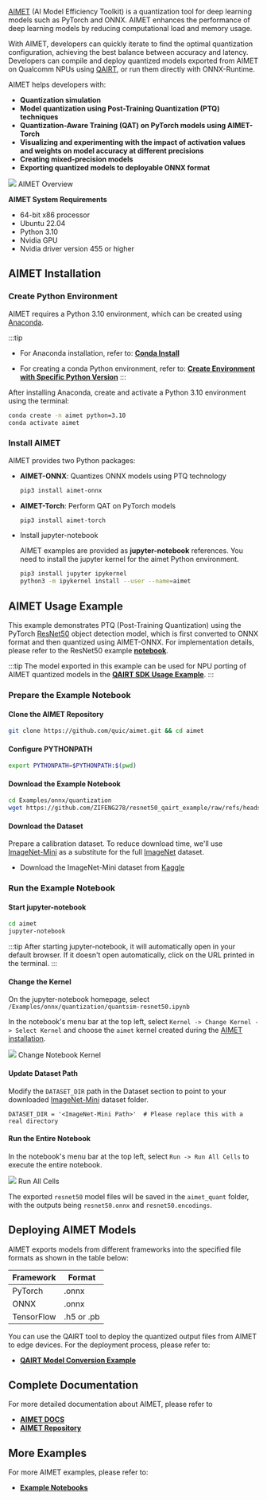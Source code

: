 [AIMET](https://github.com/quic/aimet) (AI Model Efficiency Toolkit) is a quantization tool for deep learning models such as PyTorch and ONNX. AIMET enhances the performance of deep learning models by reducing computational load and memory usage.

With AIMET, developers can quickly iterate to find the optimal quantization configuration, achieving the best balance between accuracy and latency. Developers can compile and deploy quantized models exported from AIMET on Qualcomm NPUs using [QAIRT](./qairt-usage), or run them directly with ONNX-Runtime.

AIMET helps developers with:

- **Quantization simulation**
- **Model quantization using Post-Training Quantization (PTQ) techniques**
- **Quantization-Aware Training (QAT) on PyTorch models using AIMET-Torch**
- **Visualizing and experimenting with the impact of activation values and weights on model accuracy at different precisions**
- **Creating mixed-precision models**
- **Exporting quantized models to deployable ONNX format**

<div style={{ textAlign: "center" }}>
  <img src="/img/dragon/q6a/aimet_overview.webp" style={{ width: "100%" }} />
  AIMET Overview
</div>

**AIMET System Requirements**

- 64-bit x86 processor
- Ubuntu 22.04
- Python 3.10
- Nvidia GPU
- Nvidia driver version 455 or higher

## AIMET Installation

### Create Python Environment

AIMET requires a Python 3.10 environment, which can be created using [Anaconda](https://www.anaconda.com/download/success).

:::tip

- For Anaconda installation, refer to: [**Conda Install**](../virtual-env/conda_install)

- For creating a conda Python environment, refer to: [**Create Environment with Specific Python Version**](../virtual-env/conda_use#create-environment-with-specific-python-version)
  :::

After installing Anaconda, create and activate a Python 3.10 environment using the terminal:

<NewCodeBlock tip="X86 Linux PC" type="PC">

```bash
conda create -n aimet python=3.10
conda activate aimet
```

</NewCodeBlock>

### Install AIMET

AIMET provides two Python packages:

- **AIMET-ONNX**: Quantizes ONNX models using PTQ technology

    <NewCodeBlock tip="X86 Linux PC" type="PC">

  ```bash
  pip3 install aimet-onnx
  ```

    </NewCodeBlock>

- **AIMET-Torch**: Perform QAT on PyTorch models

    <NewCodeBlock tip="X86 Linux PC" type="PC">

  ```bash
  pip3 install aimet-torch
  ```

    </NewCodeBlock>

- Install jupyter-notebook

  AIMET examples are provided as **jupyter-notebook** references. You need to install the jupyter kernel for the aimet Python environment.

    <NewCodeBlock tip="X86 Linux PC" type="PC">

  ```bash
  pip3 install jupyter ipykernel
  python3 -m ipykernel install --user --name=aimet
  ```

    </NewCodeBlock>

## AIMET Usage Example

This example demonstrates PTQ (Post-Training Quantization) using the PyTorch [ResNet50](https://docs.pytorch.org/vision/main/models/generated/torchvision.models.resnet50.html) object detection model, which is first converted to ONNX format and then quantized using AIMET-ONNX.
For implementation details, please refer to the ResNet50 example [**notebook**](https://github.com/ZIFENG278/resnet50_qairt_example/blob/main/notebook/quantsim-resnet50.ipynb).

:::tip
The model exported in this example can be used for NPU porting of AIMET quantized models in the [**QAIRT SDK Usage Example**](./qairt-usage#quantizing-models-with-aimet).
:::

### Prepare the Example Notebook

#### Clone the AIMET Repository

<NewCodeBlock tip="X86 Linux PC" type="PC">

```bash
git clone https://github.com/quic/aimet.git && cd aimet
```

</NewCodeBlock>

#### Configure PYTHONPATH

<NewCodeBlock tip="X86 Linux PC" type="PC">

```bash
export PYTHONPATH=$PYTHONPATH:$(pwd)
```

</NewCodeBlock>

#### Download the Example Notebook

<NewCodeBlock tip="X86 Linux PC" type="PC">

```bash
cd Examples/onnx/quantization
wget https://github.com/ZIFENG278/resnet50_qairt_example/raw/refs/heads/main/notebook/quantsim-resnet50.ipynb
```

</NewCodeBlock>

#### Download the Dataset

Prepare a calibration dataset. To reduce download time, we'll use [ImageNet-Mini](https://www.kaggle.com/datasets/ifigotin/imagenetmini-1000) as a substitute for the full [ImageNet](https://image-net.org/download.php) dataset.

- Download the ImageNet-Mini dataset from [Kaggle](https://www.kaggle.com/datasets/ifigotin/imagenetmini-1000)

### Run the Example Notebook

#### Start jupyter-notebook

<NewCodeBlock tip="X86 Linux PC" type="PC">

```bash
cd aimet
jupyter-notebook
```

</NewCodeBlock>

:::tip
After starting jupyter-notebook, it will automatically open in your default browser. If it doesn't open automatically, click on the URL printed in the terminal.
:::

#### Change the Kernel

On the jupyter-notebook homepage, select `/Examples/onnx/quantization/quantsim-resnet50.ipynb`

In the notebook's menu bar at the top left, select `Kernel -> Change Kernel -> Select Kernel` and choose the `aimet` kernel created during the [AIMET installation](#aimet-installation).

<div style={{ textAlign: "center" }}>
  <img
    src="/en/img/dragon/q6a/notebook_kernel.webp"
    style={{ width: "100%" }}
  />
  Change Notebook Kernel
</div>

#### Update Dataset Path

Modify the `DATASET_DIR` path in the Dataset section to point to your downloaded [ImageNet-Mini](https://www.kaggle.com/datasets/ifigotin/imagenetmini-1000) dataset folder.

```vim
DATASET_DIR = '<ImageNet-Mini Path>'  # Please replace this with a real directory
```

#### Run the Entire Notebook

In the notebook's menu bar at the top left, select `Run -> Run All Cells` to execute the entire notebook.

<div style={{ textAlign: "center" }}>
  <img src="/en/img/dragon/q6a/run_notebook.webp" style={{ width: "100%" }} />
  Run All Cells
</div>

The exported `resnet50` model files will be saved in the `aimet_quant` folder, with the outputs being `resnet50.onnx` and `resnet50.encodings`.

## Deploying AIMET Models

AIMET exports models from different frameworks into the specified file formats as shown in the table below:

| Framework  | Format     |
| ---------- | ---------- |
| PyTorch    | .onnx      |
| ONNX       | .onnx      |
| TensorFlow | .h5 or .pb |

You can use the QAIRT tool to deploy the quantized output files from AIMET to edge devices. For the deployment process, please refer to:

- [**QAIRT Model Conversion Example**](qairt-usage#model-conversion-example)

## Complete Documentation

For more detailed documentation about AIMET, please refer to

- [**AIMET DOCS**](https://quic.github.io/aimet-pages/releases/latest/index.html#)
- [**AIMET Repository**](https://github.com/quic/aimet)

## More Examples

For more AIMET examples, please refer to:

- [**Example Notebooks**](https://quic.github.io/aimet-pages/releases/latest/tutorials/notebooks.html#)

